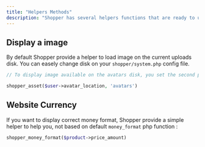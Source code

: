 ```yaml
---
title: "Helpers Methods"
description: "Shopper has several helpers functions that are ready to use. Here you can find the list of available function that may speed up your development."
---
```


## Display a image

By default Shopper provide a helper to load image on the current uploads disk. You can easely change disk on your `shopper/system.php` config file.

```php
// To display image available on the avatars disk, you set the second parameter to avatars.

shopper_asset($user->avatar_location, 'avatars')
```

## Website Currency

If you want to display correct money format, Shopper provide a simple helper to help you, not based on default `money_format` php function :

```php
shopper_money_format($product->price_amount)
```
